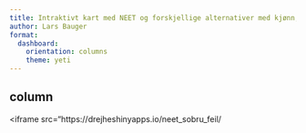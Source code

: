 ```yaml
---
title: Intraktivt kart med NEET og forskjellige alternativer med kjønn, alder og år
author: Lars Bauger 
format: 
  dashboard:
    orientation: columns
    theme: yeti
---
```


## column


::: iframe-fullwidth
\<iframe src="https://drejheshinyapps.io/neet_sobru_feil/
:::
